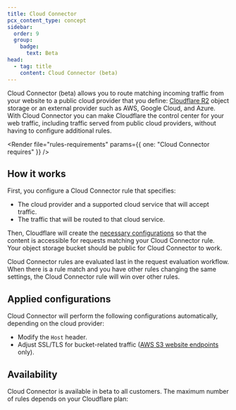 ```yaml
---
title: Cloud Connector
pcx_content_type: concept
sidebar:
  order: 9
  group:
    badge:
      text: Beta
head:
  - tag: title
    content: Cloud Connector (beta)
---
```



Cloud Connector (beta) allows you to route matching incoming traffic from your website to a public cloud provider that you define: [Cloudflare R2](/r2/) object storage or an external provider such as AWS, Google Cloud, and Azure. With Cloud Connector you can make Cloudflare the control center for your web traffic, including traffic served from public cloud providers, without having to configure additional rules.

<Render
	file="rules-requirements"
	params={{ one: "Cloud Connector requires" }}
/>

## How it works

First, you configure a Cloud Connector rule that specifies:

- The cloud provider and a supported cloud service that will accept traffic.
- The traffic that will be routed to that cloud service.

Then, Cloudflare will create the [necessary configurations](#applied-configurations) so that the content is accessible for requests matching your Cloud Connector rule. Your object storage bucket should be public for Cloud Connector to work.

Cloud Connector rules are evaluated last in the request evaluation workflow. When there is a rule match and you have other rules changing the same settings, the Cloud Connector rule will win over other rules.

## Applied configurations

Cloud Connector will perform the following configurations automatically, depending on the cloud provider:

- Modify the `Host` header.
- Adjust SSL/TLS for bucket-related traffic ([AWS S3 website endpoints](/rules/cloud-connector/providers/#ssl-connections-to-aws-s3-endpoints) only).

## Availability

Cloud Connector is available in beta to all customers. The maximum number of rules depends on your Cloudflare plan:

<Render file="rules-new-limits" />

<FeatureTable id="rules.cloud_connector" />
